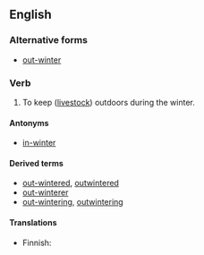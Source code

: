 ==English==

===Alternative forms===
* [[out-winter]]

===Verb===
{{en-verb}}

# {{label|en|transitive}} To keep ([[livestock]]) outdoors during the winter.

====Antonyms====
* [[in-winter]]

====Derived terms====
* [[out-wintered]], [[outwintered]]<!--adjective-->
* [[out-winterer]]
* [[out-wintering]], [[outwintering]]<!--noun-->

====Translations====
{{trans-top|to keep outdoors}}
* Finnish: {{t+|fi|pitää}} {{t+|fi|ulkona}}
{{trans-mid}}
{{trans-bottom}}